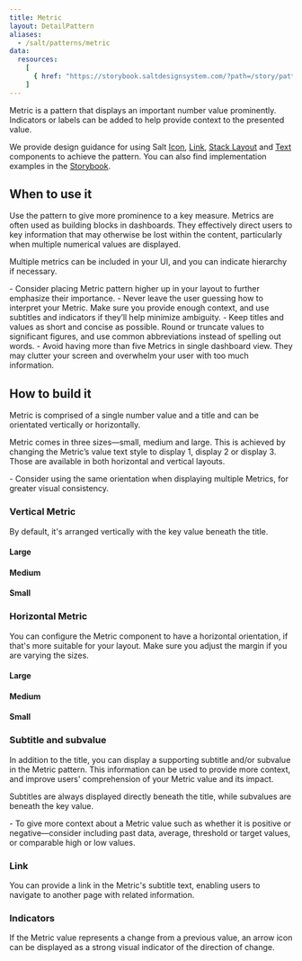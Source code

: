 ```yaml
---
title: Metric
layout: DetailPattern
aliases:
  - /salt/patterns/metric
data:
  resources:
    [
      { href: "https://storybook.saltdesignsystem.com/?path=/story/patterns-metric--metric", label: "Examples" },
    ]
---
```


Metric is a pattern that displays an important number value prominently. Indicators or labels can be added to help provide context to the presented value.

  <Diagram
    src="/img/patterns/metric/metric.png"
    alt="Two example metrics displaying positive and negative indicators."
    contentPosition="top"
    border
  />

We provide design guidance for using Salt [Icon](/salt/components/icon), [Link](/salt/components/link), [Stack Layout](/salt/components/stack-layout) and [Text](/salt/components/text) components to achieve the pattern. You can also find implementation examples in the [Storybook](https://storybook.saltdesignsystem.com/?path=/story/patterns-metric--metric).

## When to use it

Use the pattern to give more prominence to a key measure. Metrics are often used as building blocks in dashboards. They effectively direct users to key information that may otherwise be lost within the content, particularly when multiple numerical values are displayed.

Multiple metrics can be included in your UI, and you can indicate hierarchy if necessary.

<ExampleContainer type="positive" customPillText="Best practices">
  - Consider placing Metric pattern higher up in your layout to further emphasize their importance.
  - Never leave the user guessing how to interpret your Metric. Make sure you provide enough context, and use subtitles and indicators if they’ll help minimize ambiguity.
  - Keep titles and values as short and concise as possible. Round or truncate values to significant figures, and use common abbreviations instead of spelling out words.
  - Avoid having more than five Metrics in single dashboard view. They may clutter your screen and overwhelm your user with too much information.
</ExampleContainer>

## How to build it

Metric is comprised of a single number value and a title and can be orientated vertically or horizontally.

Metric comes in three sizes—small, medium and large. This is achieved by changing the Metric’s value text style to display 1, display 2 or display 3. Those are available in both horizontal and vertical layouts.

<ExampleContainer type="positive" customPillText="Best practices">
  - Consider using the same orientation when displaying multiple Metrics, for greater visual consistency.
</ExampleContainer>

### Vertical Metric

By default, it's arranged vertically with the key value beneath the title.

#### Large

  <Diagram
    src="/img/patterns/metric/vertical-large.png"
    alt="Example showing large metric with vertical layout."
    contentPosition="top"
    border
  />

#### Medium

  <Diagram
    src="/img/patterns/metric/vertical-medium.png"
    alt="Example showing medium metric with vertical layout."
    contentPosition="top"
    border
  />

#### Small

  <Diagram
    src="/img/patterns/metric/vertical-small.png"
    alt="Example showing small metric with vertical layout."
    contentPosition="top"
    border
  />

### Horizontal Metric

You can configure the Metric component to have a horizontal orientation, if that's more suitable for your layout. Make sure you adjust the margin if you are varying the sizes.

#### Large

  <Diagram
    src="/img/patterns/metric/horizontal-large.png"
    alt="Example showing large metric with horizontal layout."
    contentPosition="top"
    border
  />

#### Medium

  <Diagram
    src="/img/patterns/metric/horizontal-medium.png"
    alt="Example showing medium metric with horizontal layout."
    contentPosition="top"
    border
  />

#### Small

  <Diagram
    src="/img/patterns/metric/horizontal-small.png"
    alt="Example showing small metric with horizontal layout."
    contentPosition="top"
    border
  />


### Subtitle and subvalue

In addition to the title, you can display a supporting subtitle and/or subvalue in the Metric pattern. This information can be used to provide more context, and improve users' comprehension of your Metric value and its impact.

Subtitles are always displayed directly beneath the title, while subvalues are beneath the key value.
  
  <Diagram
    src="/img/patterns/metric/subtitle.png"
    alt="Example showing metric with a subtitle and subvalue."
    contentPosition="top"
    border
  />

<ExampleContainer type="positive" customPillText="Best practices">
  - To give more context about a Metric value such as whether it is positive or negative—consider including past data, average, threshold or target values, or comparable high or low values.
</ExampleContainer>

### Link

You can provide a link in the Metric's subtitle text, enabling users to navigate to another page with related information.

  <Diagram
    src="/img/patterns/metric/link.png"
    alt="Example showing metric with a link."
    contentPosition="top"
    border
  />

### Indicators

If the Metric value represents a change from a previous value, an arrow icon can be displayed as a strong visual indicator of the direction of change.

  <Diagram
    src="/img/patterns/metric/indicators.png"
    alt="Example showing two metrics with positive and negative indicators."
    contentPosition="top"
    border
  />
